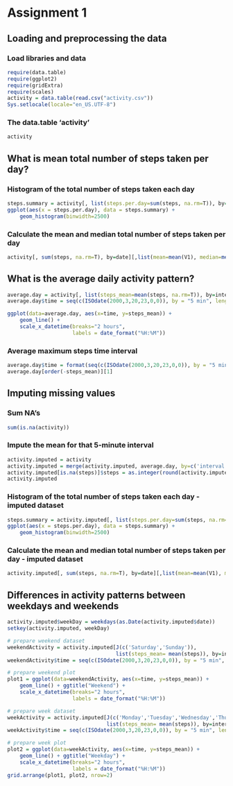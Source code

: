 Assignment 1
========================================================

## Loading and preprocessing the data

### Load libraries and data

```r
require(data.table)
require(ggplot2)
require(gridExtra)
require(scales)
activity = data.table(read.csv("activity.csv"))
Sys.setlocale(locale="en_US.UTF-8")
```

### The data.table 'activity'

```r
activity
```

## What is mean total number of steps taken per day?

### Histogram of the total number of steps taken each day

```r
steps.summary = activity[, list(steps.per.day=sum(steps, na.rm=T)), by=date]
ggplot(aes(x = steps.per.day), data = steps.summary) +
    geom_histogram(binwidth=2500)
```

### Calculate the mean and median total number of steps taken per day

```r
activity[, sum(steps, na.rm=T), by=date][,list(mean=mean(V1), median=median(V1))]
```

## What is the average daily activity pattern?

```r
average.day = activity[, list(steps_mean=mean(steps, na.rm=T)), by=interval]
average.day$time = seq(c(ISOdate(2000,3,20,23,0,0)), by = "5 min", length.out = 288)

ggplot(data=average.day, aes(x=time, y=steps_mean)) +
    geom_line() +
    scale_x_datetime(breaks="2 hours",
                     labels = date_format("%H:%M"))
```

### Average maximum steps time interval

```r
average.day$time = format(seq(c(ISOdate(2000,3,20,23,0,0)), by = "5 min", length.out = 288), "%H:%M")
average.day[order(-steps_mean)][1]
```

## Imputing missing values

### Sum NA's

```r
sum(is.na(activity))
```

### Impute the mean for that 5-minute interval

```r
activity.imputed = activity
activity.imputed = merge(activity.imputed, average.day, by=c('interval'))
activity.imputed[is.na(steps)]$steps = as.integer(round(activity.imputed[is.na(steps)]$steps_mean))
activity.imputed
```

### Histogram of the total number of steps taken each day - imputed dataset

```r
steps.summary = activity.imputed[, list(steps.per.day=sum(steps, na.rm=T)), by=date]
ggplot(aes(x = steps.per.day), data = steps.summary) +
    geom_histogram(binwidth=2500)
```

### Calculate the mean and median total number of steps taken per day - imputed dataset

```r
activity.imputed[, sum(steps, na.rm=T), by=date][,list(mean=mean(V1), median=median(V1))]
```

## Differences in activity patterns between weekdays and weekends

```r
activity.imputed$weekDay = weekdays(as.Date(activity.imputed$date))
setkey(activity.imputed, weekDay)

# prepare weekend dataset
weekendActivity = activity.imputed[J(c('Saturday','Sunday')),
                                   list(steps_mean= mean(steps)), by=interval]
weekendActivity$time = seq(c(ISOdate(2000,3,20,23,0,0)), by = "5 min", length.out = 288)

# prepare weekend plot
plot1 = ggplot(data=weekendActivity, aes(x=time, y=steps_mean)) +
    geom_line() + ggtitle("Weekend") +
    scale_x_datetime(breaks="2 hours",
                     labels = date_format("%H:%M"))

# prepare week dataset
weekActivity = activity.imputed[J(c('Monday','Tuesday','Wednesday','Thursday','Friday')),
                                list(steps_mean= mean(steps)), by=interval]
weekActivity$time = seq(c(ISOdate(2000,3,20,23,0,0)), by = "5 min", length.out = 288)

# prepare week plot
plot2 = ggplot(data=weekActivity, aes(x=time, y=steps_mean)) +
    geom_line() + ggtitle("Weekday") +
    scale_x_datetime(breaks="2 hours",
                     labels = date_format("%H:%M"))
grid.arrange(plot1, plot2, nrow=2)
```